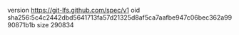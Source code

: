version https://git-lfs.github.com/spec/v1
oid sha256:5c4c2442dbd5641713fa57d21325d8af5ca7aafbe947c06bec362a9990871b1b
size 290834
